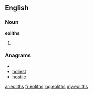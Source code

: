 ==English==

===Noun===
'''eoliths'''

#{{plural of|eolith}}

===Anagrams===
* {{alphagram|ehilost}}
* [[holiest#English|holiest]]
* [[hostile#English|hostile]]

[[ar:eoliths]]
[[fr:eoliths]]
[[mg:eoliths]]
[[my:eoliths]]